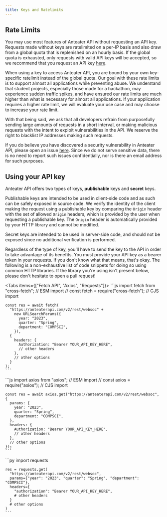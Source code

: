 ```yaml
---
title: Keys and Ratelimits
---
```



## Rate Limits

You may use most features of Anteater API without requesting an API key.
Requests made without keys are ratelimited on a per-IP basis and also draw from a global quota that is replenished on an hourly basis.
If the global quota is exhausted, only requests with valid API keys will be accepted, so we recommend that you request an API key [here](https://dashboard.anteaterapi.com).

When using a key to access Anteater API, you are bound by your own key-specific ratelimit instead of the global quota.
Our goal with these rate limits is to support almost all applications while preventing abuse.
We understand that student projects, especially those made for a hackathon, may experience sudden traffic spikes, and have ensured our rate limits are much higher than what is necessary for almost all applications.
If your application requires a higher rate limit, we will evaluate your use case and may choose to increase your rate limit.

With that being said, we ask that all developers refrain from purposefully sending large amounts of requests in a short interval, or making malicious requests with the intent to exploit vulnerabilities in the API. We reserve the right to blacklist IP addresses making such requests.

If you do believe you have discovered a security vulnerability in Anteater API, please open an issue [here](https://github.com/icssc/anteater-api/issues). Since we do not serve sensitive data, there is no need to report such issues confidentially, nor is there an email address for such purposes.

## Using your API key

Anteater API offers two types of keys, **publishable** keys and **secret** keys.

Publishable keys are intended to be used in client-side code and as such can be safely exposed in source code. We verify the identity of the client making the request using a publishable key by comparing the `Origin` header with the set of allowed `Origin` headers, which is provided by the user when requesting a publishable key. The `Origin` header is automatically provided by your HTTP library and cannot be modified.

Secret keys are intended to be used in server-side code, and should not be exposed since no additional verification is performed.

Regardless of the type of key, you'll have to send the key to the API in order to take advantage of its benefits.
You must provide your API key as a bearer token in your requests.
If you don't know what that means, that's okay.
The following is a non-exhaustive list of code snippets for doing so using common HTTP libraries.
If the library you're using isn't present below, please don't hesitate to open a pull request!

<Tabs items={["Fetch API", "Axios", "Requests"]}>
  <Tab value="Fetch API">
    ```js
    import fetch from "cross-fetch"; // ESM import
    // const fetch = require("cross-fetch"); // CJS import

    const res = await fetch(
      "https://anteaterapi.com/v2/rest/websoc" +
        new URLSearchParams({
          year: "2023",
          quarter: "Spring",
          department: "COMPSCI",
        }),
      {
        headers: {
          Authorization: "Bearer YOUR_API_KEY_HERE",
          // other headers
        },
        // other options
      }
    );
    ```

  </Tab>
  <Tab value="Axios">
    ```js
    import axios from "axios"; // ESM import
    // const axios = require("axios"); // CJS import

    const res = await axios.get("https://anteaterapi.com/v2/rest/websoc", {
      params: {
        year: "2023",
        quarter: "Spring",
        department: "COMPSCI",
      },
      headers: {
        Authorization: "Bearer YOUR_API_KEY_HERE",
        // other headers
      },
      // other options
    });
    ```

  </Tab>
  <Tab value="Requests">
    ```py
    import requests

    res = requests.get(
      "https://anteaterapi.com/v2/rest/websoc",
      params={"year": "2023", "quarter": "Spring", "department": "COMPSCI"},
      headers={
        "authorization": "Bearer YOUR_API_KEY_HERE",
        # other headers
      }
      # other options
    )
    ```

  </Tab>
</Tabs>
